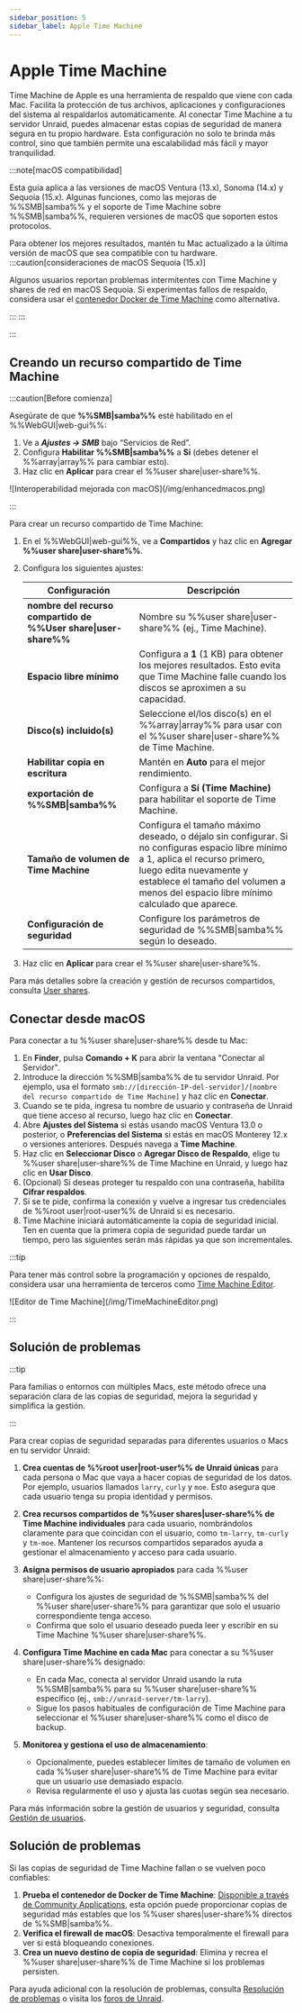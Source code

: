 ```yaml
---
sidebar_position: 5
sidebar_label: Apple Time Machine
---
```



# Apple Time Machine

Time Machine de Apple es una herramienta de respaldo que viene con cada Mac. Facilita la protección de tus archivos, aplicaciones y configuraciones del sistema al respaldarlos automáticamente. Al conectar Time Machine a tu servidor Unraid, puedes almacenar estas copias de seguridad de manera segura en tu propio hardware. Esta configuración no solo te brinda más control, sino que también permite una escalabilidad más fácil y mayor tranquilidad.

:::note[macOS compatibilidad]

Esta guía aplica a las versiones de macOS Ventura (13.x), Sonoma (14.x) y Sequoia (15.x). Algunas funciones, como las mejoras de %%SMB|samba%% y el soporte de Time Machine sobre %%SMB|samba%%, requieren versiones de macOS que soporten estos protocolos.

Para obtener los mejores resultados, mantén tu Mac actualizado a la última versión de macOS que sea compatible con tu hardware.
:::caution[consideraciones de macOS Sequoia (15.x)]

Algunos usuarios reportan problemas intermitentes con Time Machine y shares de red en macOS Sequoia. Si experimentas fallos de respaldo, considera usar el [contenedor Docker de Time Machine](https://unraid.net/community/apps?q=time+machine#r) como alternativa.

:::
:::

:::

## Creando un recurso compartido de Time Machine

:::caution[Before comienza]

Asegúrate de que **%%SMB|samba%%** esté habilitado en el %%WebGUI|web-gui%%:

1. Ve a ***Ajustes → SMB*** bajo “Servicios de Red”.
2. Configura **Habilitar %%SMB|samba%%** a **Sí** (debes detener el %%array|array%% para cambiar esto).
3. Haz clic en **Aplicar** para crear el %%user share|user-share%%.

<div style={{ margen: 'auto', maxAnchura: '600px', display: 'flex', flexDirection: 'columna', alignItems: 'centro' }}>
  ![Interoperabilidad mejorada con macOS](/img/enhancedmacos.png)
</div>

:::

Para crear un recurso compartido de Time Machine:

1. En el %%WebGUI|web-gui%%, ve a **Compartidos** y haz clic en **Agregar %%user share|user-share%%**.

2. Configura los siguientes ajustes:

   | Configuración                                                   | Descripción                                                                                                                                                                                                                                         |
   | --------------------------------------------------------------- | --------------------------------------------------------------------------------------------------------------------------------------------------------------------------------------------------------------------------------------------------- |
   | **nombre del recurso compartido de %%User share\|user-share%%** | Nombre su %%user share\|user-share%% (ej., Time Machine).                                                                                                                                                                                           |
   | **Espacio libre mínimo**                                        | Configura a **1** (1 KB) para obtener los mejores resultados. Esto evita que Time Machine falle cuando los discos se aproximen a su capacidad.                                                                                                      |
   | **Disco(s) incluido(s)**                                        | Seleccione el/los disco(s) en el %%array\|array%% para usar con el %%user share\|user-share%% de Time Machine.                                                                                                                                      |
   | **Habilitar copia en escritura**                                | Mantén en **Auto** para el mejor rendimiento.                                                                                                                                                                                                       |
   | **exportación de %%SMB\|samba%%**                               | Configura a **Sí (Time Machine)** para habilitar el soporte de Time Machine.                                                                                                                                                                        |
   | **Tamaño de volumen de Time Machine**                           | Configura el tamaño máximo deseado, o déjalo sin configurar. Si no configuras espacio libre mínimo a 1, aplica el recurso primero, luego edita nuevamente y establece el tamaño del volumen a menos del espacio libre mínimo calculado que aparece. |
   | **Configuración de seguridad**                                  | Configure los parámetros de seguridad de %%SMB\|samba%% según lo deseado.                                                                                                                                                                           |

3. Haz clic en **Aplicar** para crear el %%user share|user-share%%.

Para más detalles sobre la creación y gestión de recursos compartidos, consulta [User shares](./shares.mdx).

## Conectar desde macOS

Para conectar a tu %%user share|user-share%% desde tu Mac:

1. En **Finder**, pulsa **Comando + K** para abrir la ventana "Conectar al Servidor".
2. Introduce la dirección %%SMB|samba%% de tu servidor Unraid. Por ejemplo, usa el formato `smb://[dirección-IP-del-servidor]/[nombre del recurso compartido de Time Machine]` y haz clic en **Conectar**.
3. Cuando se te pida, ingresa tu nombre de usuario y contraseña de Unraid que tiene acceso al recurso, luego haz clic en **Conectar**.
4. Abre **Ajustes del Sistema** si estás usando macOS Ventura 13.0 o posterior, o **Preferencias del Sistema** si estás en macOS Monterey 12.x o versiones anteriores. Después navega a **Time Machine**.
5. Haz clic en **Seleccionar Disco** o **Agregar Disco de Respaldo**, elige tu %%user share|user-share%% de Time Machine en Unraid, y luego haz clic en **Usar Disco**.
6. (Opcional) Si deseas proteger tu respaldo con una contraseña, habilita **Cifrar respaldos**.
7. Si se te pide, confirma la conexión y vuelve a ingresar tus credenciales de %%root user|root-user%% de Unraid si es necesario.
8. Time Machine iniciará automáticamente la copia de seguridad inicial. Ten en cuenta que la primera copia de seguridad puede tardar un tiempo, pero las siguientes serán más rápidas ya que son incrementales.

:::tip

Para tener más control sobre la programación y opciones de respaldo, considera usar una herramienta de terceros como [Time Machine Editor](https://tclementdev.com/timemachineeditor/).

<div style={{ margen: 'auto', maxAnchura: '600px', display: 'flex', flexDirection: 'columna', alignItems: 'centro' }}>
  ![Editor de Time Machine](/img/TimeMachineEditor.png)
</div>

:::

## Solución de problemas

:::tip

Para familias o entornos con múltiples Macs, este método ofrece una separación clara de las copias de seguridad, mejora la seguridad y simplifica la gestión.

:::

Para crear copias de seguridad separadas para diferentes usuarios o Macs en tu servidor Unraid:

1. **Crea cuentas de %%root user|root-user%% de Unraid únicas** para cada persona o Mac que vaya a hacer copias de seguridad de los datos. Por ejemplo, usuarios llamados `larry`, `curly` y `moe`. Esto asegura que cada usuario tenga su propia identidad y permisos.

2. **Crea recursos compartidos de %%user shares|user-share%% de Time Machine individuales** para cada usuario, nombrándolos claramente para que coincidan con el usuario, como `tm-larry`, `tm-curly` y `tm-moe`. Mantener los recursos compartidos separados ayuda a gestionar el almacenamiento y acceso para cada usuario.

3. **Asigna permisos de usuario apropiados** para cada %%user share|user-share%%:
   - Configura los ajustes de seguridad de %%SMB|samba%% del %%user share|user-share%% para garantizar que solo el usuario correspondiente tenga acceso.
   - Confirma que solo el usuario deseado pueda leer y escribir en su Time Machine %%user share|user-share%%.

4. **Configura Time Machine en cada Mac** para conectar a su %%user share|user-share%% designado:
   - En cada Mac, conecta al servidor Unraid usando la ruta %%SMB|samba%% para su %%user share|user-share%% específico (ej., `smb://unraid-server/tm-larry`).
   - Sigue los pasos habituales de configuración de Time Machine para seleccionar el %%user share|user-share%% como el disco de backup.

5. **Monitorea y gestiona el uso de almacenamiento**:
   - Opcionalmente, puedes establecer límites de tamaño de volumen en cada %%user share|user-share%% de Time Machine para evitar que un usuario use demasiado espacio.
   - Revisa regularmente el uso y ajusta las cuotas según sea necesario.

Para más información sobre la gestión de usuarios y seguridad, consulta [Gestión de usuarios](../../system-administration/secure-your-server/user-management.mdx).

## Solución de problemas

Si las copias de seguridad de Time Machine fallan o se vuelven poco confiables:

1. **Prueba el contenedor de Docker de Time Machine**: [Disponible a través de Community Applications](https://unraid.net/community/apps?q=time+machine#r), esta opción puede proporcionar copias de seguridad más estables que los %%user shares|user-share%% directos de %%SMB|samba%%.
2. **Verifica el firewall de macOS**: Desactiva temporalmente el firewall para ver si está bloqueando conexiones.
3. **Crea un nuevo destino de copia de seguridad**: Elimina y recrea el %%user share|user-share%% de Time Machine si los problemas persisten.

Para ayuda adicional con la resolución de problemas, consulta [Resolución de problemas](../../troubleshooting/troubleshooting.mdx) o visita los [foros de Unraid](https://forums.unraid.net/).
